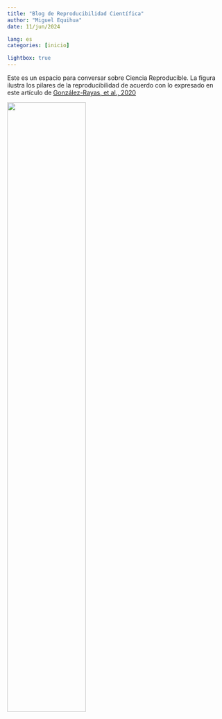 ```yaml
---
title: "Blog de Reproducibilidad Científica"
author: "Miguel Equihua"
date: 11/jun/2024

lang: es
categories: [inicio]

lightbox: true
---
```


Este es un espacio para conversar sobre Ciencia Reproducible. La figura ilustra los pilares de la reproducibilidad de acuerdo con lo expresado en este artículo de [González-Rayas, et al., 2020](https://www.revistabiomedica.mx/index.php/revbiomed/article/view/840/845)

![](images/840-2404-1-PB-A.png){width=60% fig-align="center"}




